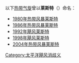 以下[[热带气旋|热带气旋]]曾以'''莱斯特'''（{{lang-en|Lester}}）命名：
* [[1980年太平洋飓风季#热带风暴莱斯特|1980年热带风暴莱斯特]]
* [[1986年太平洋飓风季#热带风暴莱斯特|1986年热带风暴莱斯特]]
* [[1992年飓风莱斯特|1992年飓风莱斯特]]
* [[1998年飓风莱斯特|1998年飓风莱斯特]]
* [[2004年热带风暴莱斯特|2004年热带风暴莱斯特]]

{{disambiguation}}

[[Category:太平洋飓风消歧义|Category:太平洋飓风消歧义]]